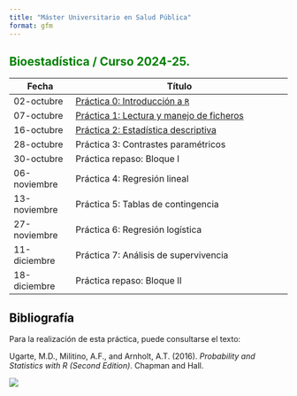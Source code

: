 ---
title: "Máster Universitario en Salud Pública"
format: gfm
---

## Bioestadística / Curso 2024-25. {style="color: green"}

| Fecha        | Título                                                       |
|----------------|-------------------------------------------------------|
| 02-octubre   | [Práctica 0: Introducción a `R`](./Practica0.html)           |
| 07-octubre   | [Práctica 1: Lectura y manejo de ficheros](./Practica1.html) |
| 16-octubre   | [Práctica 2: Estadística descriptiva](./Practica2.html)                          |
| 28-octubre   | Práctica 3: Contrastes paramétricos                          |
| 30-octubre   | Práctica repaso: Bloque I                                    |
| 06-noviembre | Práctica 4: Regresión lineal                                 |
| 13-noviembre | Práctica 5: Tablas de contingencia                           |
| 27-noviembre | Práctica 6: Regresión logística                              |
| 11-diciembre | Práctica 7: Análisis de supervivencia                        |
| 18-diciembre | Práctica repaso: Bloque II                                   |

## Bibliografía {style="color: black"}

Para la realización de esta práctica, puede consultarse el texto:

Ugarte, M.D., Militino, A.F., and Arnholt, A.T. (2016). *Probability and Statistics with R (Second Edition)*. Chapman and Hall.

![](img/PASWR2.jpg)
